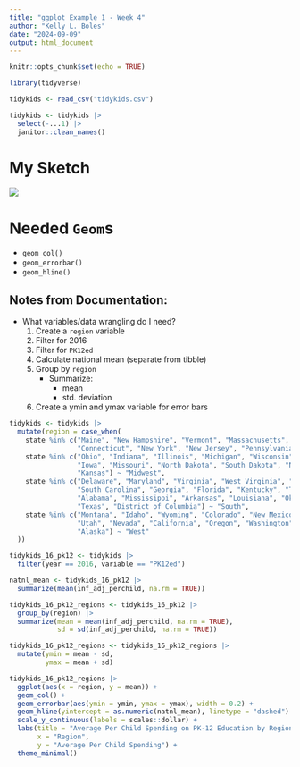 ```yaml
---
title: "ggplot Example 1 - Week 4"
author: "Kelly L. Boles"
date: "2024-09-09"
output: html_document
---
```


```r
knitr::opts_chunk$set(echo = TRUE)

library(tidyverse)

tidykids <- read_csv("tidykids.csv")

tidykids <- tidykids |>
  select(-...1) |>
  janitor::clean_names()
```

<!-------------------------------- Sketch ------------------------------------->

# My Sketch

![](Example1-Sketch.jpeg)
<!--------------------------------- Geoms ------------------------------------->

# Needed `Geom`s

- `geom_col()`
- `geom_errorbar()`
- `geom_hline()`

## Notes from Documentation:

<!----------------------------- Data Wrangling -------------------------------->

- What variables/data wrangling do I need?
    1. Create a `region` variable
    2. Filter for 2016
    3. Filter for `PK12ed`
    4. Calculate national mean (separate from tibble)
    5. Group by `region`
        - Summarize:
            - mean
            - std. deviation
    6. Create a ymin and ymax variable for error bars
    
```r
tidykids <- tidykids |>
  mutate(region = case_when(
    state %in% c("Maine", "New Hampshire", "Vermont", "Massachusetts", "Rhode Island", 
                 "Connecticut", "New York", "New Jersey", "Pennsylvania") ~ "Northeast",
    state %in% c("Ohio", "Indiana", "Illinois", "Michigan", "Wisconsin", "Minnesota",
                 "Iowa", "Missouri", "North Dakota", "South Dakota", "Nebraska",
                 "Kansas") ~ "Midwest",
    state %in% c("Delaware", "Maryland", "Virginia", "West Virginia", "North Carolina", 
                 "South Carolina", "Georgia", "Florida", "Kentucky", "Tennessee", 
                 "Alabama", "Mississippi", "Arkansas", "Louisiana", "Oklahoma",
                 "Texas", "District of Columbia") ~ "South",
    state %in% c("Montana", "Idaho", "Wyoming", "Colorado", "New Mexico", "Arizona", 
                 "Utah", "Nevada", "California", "Oregon", "Washington", "Hawaii",
                 "Alaska") ~ "West"
  ))
```

```r
tidykids_16_pk12 <- tidykids |>
  filter(year == 2016, variable == "PK12ed")
```

```r
natnl_mean <- tidykids_16_pk12 |>
  summarize(mean(inf_adj_perchild, na.rm = TRUE))
```

```r
tidykids_16_pk12_regions <- tidykids_16_pk12 |>
  group_by(region) |>
  summarize(mean = mean(inf_adj_perchild, na.rm = TRUE),
            sd = sd(inf_adj_perchild, na.rm = TRUE))
```

```r
tidykids_16_pk12_regions <- tidykids_16_pk12_regions |>
  mutate(ymin = mean - sd,
         ymax = mean + sd)
```

```r
tidykids_16_pk12_regions |>
  ggplot(aes(x = region, y = mean)) +
  geom_col() +
  geom_errorbar(aes(ymin = ymin, ymax = ymax), width = 0.2) +
  geom_hline(yintercept = as.numeric(natnl_mean), linetype = "dashed") +
  scale_y_continuous(labels = scales::dollar) +
  labs(title = "Average Per Child Spending on PK-12 Education by Region, 2016",
       x = "Region",
       y = "Average Per Child Spending") +
  theme_minimal()
  
```

